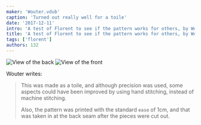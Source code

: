 ```yaml
---
maker: 'Wouter.vdub'
caption: 'Turned out really well for a toile'
date: '2017-12-11'
intro: 'A test of Florent to see if the pattern works for others, by Wouter.vdub'
title: 'A test of Florent to see if the pattern works for others, by Wouter.vdub'
tags: ['florent']
authors: 132
---
```


<!-- truncate -->

![View of the back ](https://posts.freesewing.org/uploads/florent_by_wouter_high_back_20ec93b7c1.jpg 'View of the back ')
![View of the front](https://posts.freesewing.org/uploads/florent_by_wouter_high_front_9f28a1eb39.jpg 'View of the front')

Wouter writes:

> This was made as a toile, and although precision was used, some aspects could
> have been improved by using hand stitching, instead of machine stitching.
>
> Also, the pattern was printed with the standard `ease` of 1cm, and that
> was taken in at the back seam after the pieces were cut out.
